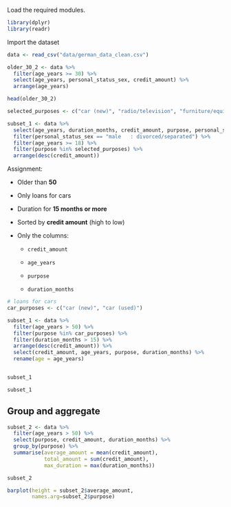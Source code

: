 Load the required modules.

```r
library(dplyr)
library(readr)
```

Import the dataset

```r
data <- read_csv("data/german_data_clean.csv")
```

```r
older_30_2 <- data %>%
  filter(age_years >= 30) %>%
  select(age_years, personal_status_sex, credit_amount) %>%
  arrange(age_years)

head(older_30_2)
```

```r
selected_purposes <- c("car (new)", "radio/television", "furniture/equipment")

subset_1 <- data %>%
  select(age_years, duration_months, credit_amount, purpose, personal_status_sex, response) %>%
  filter(personal_status_sex == "male   : divorced/separated") %>%
  filter(age_years >= 18) %>%
  filter(purpose %in% selected_purposes) %>%
  arrange(desc(credit_amount))
```

Assignment:

-   Older than **50**

-   Only loans for cars

-   Duration for **15 months or more**

-   Sorted by **credit amount** (high to low)

-   Only the columns:

    -   `credit_amount`

    -   `age_years`

    -   `purpose`

    -   `duration_months`

```r
# loans for cars
car_purposes <- c("car (new)", "car (used)")

subset_1 <- data %>%
  filter(age_years > 50) %>%
  filter(purpose %in% car_purposes) %>%
  filter(duration_months > 15) %>%
  arrange(desc(credit_amount)) %>% 
  select(credit_amount, age_years, purpose, duration_months) %>%
  rename(age = age_years)


subset_1


```

```r
subset_1
```

## Group and aggregate


```r
subset_2 <- data %>%
  filter(age_years > 50) %>%
  select(purpose, credit_amount, duration_months) %>%
  group_by(purpose) %>%
  summarise(average_amount = mean(credit_amount),
            total_amount = sum(credit_amount),
            max_duration = max(duration_months))

subset_2
```

```r
barplot(height = subset_2$average_amount, 
        names.arg=subset_2$purpose)
```

